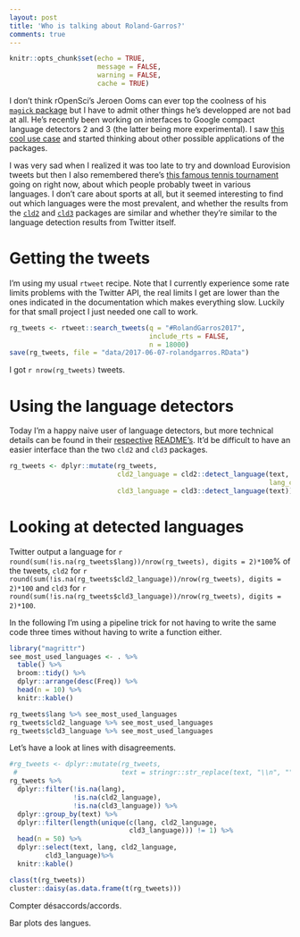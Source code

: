 ```yaml
---
layout: post
title: 'Who is talking about Roland-Garros?'
comments: true
---
```


```r
knitr::opts_chunk$set(echo = TRUE,
                      message = FALSE,
                      warning = FALSE, 
                      cache = TRUE)
```

I don't think rOpenSci's Jeroen Ooms can ever top the coolness of his [`magick` package](https://github.com/ropensci/magick) but I have to admit other things he's developped are not bad at all. He's recently been working on interfaces to Google compact language detectors 2 and 3 (the latter being more experimental). I saw [this cool use case](http://marcbeldata.github.io/Language-use-MP-Twitter/) and started thinking about other possible applications of the packages. 

I was very sad when I realized it was too late to try and download Eurovision tweets but then I also remembered there's [this famous tennis tournament](https://en.wikipedia.org/wiki/French_Open) going on right now, about which people probably tweet in various languages. I don't care about sports at all, but it seemed interesting to find out which languages were the most prevalent, and whether the results from the [`cld2`](https://github.com/ropensci/cld2) and [`cld3`](https://github.com/ropensci/cld3) packages are similar and whether they're similar to the language detection results from Twitter itself.


<!--more-->

# Getting the tweets

I'm using my usual `rtweet` recipe. Note that I currently experience some rate limits problems with the Twitter API, the real limits I get are lower than the ones indicated in the documentation which makes everything slow. Luckily for that small project I just needed one call to work.

```r
rg_tweets <- rtweet::search_tweets(q = "#RolandGarros2017",
                                   include_rts = FALSE,
                                   n = 18000)
save(rg_tweets, file = "data/2017-06-07-rolandgarros.RData")
```

I got `r nrow(rg_tweets)` tweets.

# Using the language detectors

Today I'm a happy naive user of language detectors, but more technical details can be found in their [respective](https://github.com/CLD2Owners/cld2) [README's](https://github.com/google/cld3#readme). It'd be difficult to have an easier interface than the two `cld2` and `cld3` packages.

```r
rg_tweets <- dplyr::mutate(rg_tweets, 
                           cld2_language = cld2::detect_language(text,
                                                                 lang_code = TRUE), 
                           cld3_language = cld3::detect_language(text))

```


# Looking at detected languages

Twitter output a language for `r round(sum(!is.na(rg_tweets$lang))/nrow(rg_tweets), digits = 2)*100`% of the tweets, `cld2` for `r round(sum(!is.na(rg_tweets$cld2_language))/nrow(rg_tweets), digits = 2)*100` and `cld3` for `r round(sum(!is.na(rg_tweets$cld3_language))/nrow(rg_tweets), digits = 2)*100`.

In the following I'm using a pipeline trick for not having to write the same code three times without having to write a function either.

```r
library("magrittr")
see_most_used_languages <- . %>%
  table() %>%
  broom::tidy() %>%
  dplyr::arrange(desc(Freq)) %>%
  head(n = 10) %>%
  knitr::kable()

rg_tweets$lang %>% see_most_used_languages
rg_tweets$cld2_language %>% see_most_used_languages
rg_tweets$cld3_language %>% see_most_used_languages
```

Let's have a look at lines with disagreements.

```r
#rg_tweets <- dplyr::mutate(rg_tweets, 
 #                          text = stringr::str_replace(text, "\\n", ""))
rg_tweets %>%
  dplyr::filter(!is.na(lang),
                !is.na(cld2_language),
                !is.na(cld3_language)) %>%
  dplyr::group_by(text) %>%
  dplyr::filter(length(unique(c(lang, cld2_language,
                              cld3_language))) != 1) %>%
  head(n = 50) %>%
  dplyr::select(text, lang, cld2_language,
         cld3_language)%>%
  knitr::kable()

```

```r
class(t(rg_tweets))
cluster::daisy(as.data.frame(t(rg_tweets)))

```

Compter désaccords/accords.

Bar plots des langues.